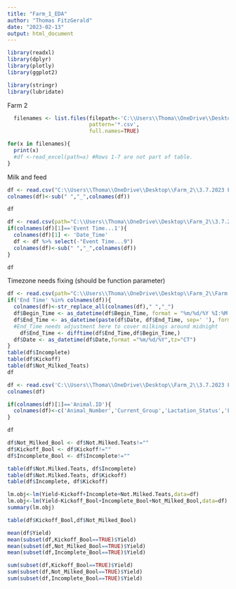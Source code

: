 ---
title: "Farm_1_EDA"
author: "Thomas FitzGerald"
date: "2023-02-13"
output: html_document
---

```{r}
library(readxl)
library(dplyr)
library(plotly)
library(ggplot2)

library(stringr)
library(lubridate)
```


Farm 2
```{r}
  filenames <- list.files(filepath<-'C:\\Users\\Thoma\\OneDrive\\Desktop\\Farm_2\\',
                          pattern='*.csv',
                          full.names=TRUE)

for(x in filenames){
  print(x)
  #df <-read_excel(path=x) #Rows 1-7 are not part of table.
}


```

Milk and feed

```{r}
df <- read.csv("C:\\Users\\Thoma\\OneDrive\\Desktop\\Farm_2\\3.7.2023 Farm 2 Cow Traffic.csv")
colnames(df)<-sub(" ","_",colnames(df))

df
```
```{r}
df <- read.csv(path="C:\\Users\\Thoma\\OneDrive\\Desktop\\Farm_2\\3.7.2023 Farm 2 Feeding Yearly.csv")
if(colnames(df)[1]=='Event Time...1'){
  colnames(df)[1] <- 'Date_Time'
  df <- df %>% select(-"Event Time...9")
  colnames(df)<-sub(" ","_",colnames(df))
}

df
```

Timezone needs fixing (should be function parameter)
```{r}
df <- read.csv(path="C:\\Users\\Thoma\\OneDrive\\Desktop\\Farm_2\\Farm 2 milking data 11-11-2022.xlsx")
if('End Time' %in% colnames(df)){
  colnames(df)<-str_replace_all(colnames(df)," ","_")
  df$Begin_Time <- as_datetime(df$Begin_Time, format = "%m/%d/%Y %I:%M %p", tz="CT")
  df$End_Time <- as_datetime(paste(df$Date, df$End_Time, sep=' '), format = "%m/%d/%Y %I:%M %p", tz="CT") 
  #End_Time needs adjustment here to cover milkings around midnight
    df$End_Time <- difftime(df$End_Time,df$Begin_Time,)
  df$Date <- as_datetime(df$Date,format ="%m/%d/%Y",tz="CT")
}
table(df$Incomplete)
table(df$Kickoff)
table(df$Not_Milked_Teats)
df
```

```{r}
df <- read.csv('C:\\Users\\Thoma\\OneDrive\\Desktop\\Farm_2\\3.7.2023 Farm 2 Yearly.csv',sep=';')
colnames(df)

if(colnames(df)[1]=='Animal.ID'){
  colnames(df)<-c('Animal_Number','Current_Group','Lactation_Status','Lactation_Number','Animal_Badge')
}

df

df$Not_Milked_Bool <- df$Not.Milked.Teats!=""
df$Kickoff_Bool <- df$Kickoff!=""
df$Incomplete_Bool <- df$Incomplete!=""

table(df$Not.Milked.Teats, df$Incomplete)
table(df$Not.Milked.Teats, df$Kickoff)
table(df$Incomplete, df$Kickoff)

lm.obj<-lm(Yield~Kickoff+Incomplete+Not.Milked.Teats,data=df)
lm.obj<-lm(Yield~Kickoff_Bool+Incomplete_Bool+Not_Milked_Bool,data=df)
summary(lm.obj)

table(df$Kickoff_Bool,df$Not_Milked_Bool)

mean(df$Yield)
mean(subset(df,Kickoff_Bool==TRUE)$Yield)
mean(subset(df,Not_Milked_Bool==TRUE)$Yield)
mean(subset(df,Incomplete_Bool==TRUE)$Yield)

sum(subset(df,Kickoff_Bool==TRUE)$Yield)
sum(subset(df,Not_Milked_Bool==TRUE)$Yield)
sum(subset(df,Incomplete_Bool==TRUE)$Yield)

```


